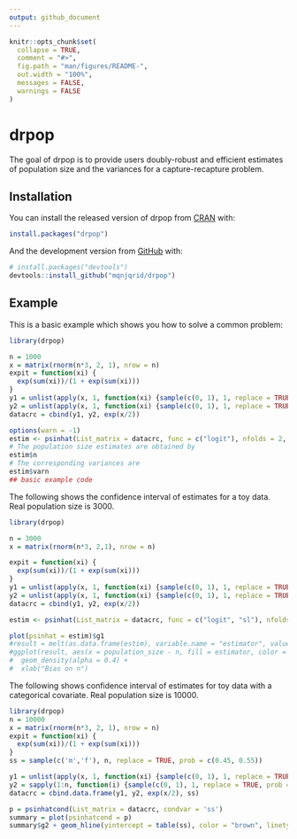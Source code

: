 ```yaml
---
output: github_document
---
```


<!-- README.md is generated from README.Rmd. Please edit that file -->

```r
knitr::opts_chunk$set(
  collapse = TRUE,
  comment = "#>",
  fig.path = "man/figures/README-",
  out.width = "100%",
  messages = FALSE,
  warnings = FALSE
)
```

# drpop

<!-- badges: start -->
<!-- badges: end -->

The goal of drpop is to provide users doubly-robust and efficient estimates of population size and the variances for a capture-recapture problem.

## Installation

You can install the released version of drpop from [CRAN](https://CRAN.R-project.org) with:

``` r
install.packages("drpop")
```

And the development version from [GitHub](https://github.com/) with:

``` r
# install.packages("devtools")
devtools::install_github("mqnjqrid/drpop")
```
## Example

This is a basic example which shows you how to solve a common problem:

```r
library(drpop)

n = 1000
x = matrix(rnorm(n*3, 2, 1), nrow = n)
expit = function(xi) {
  exp(sum(xi))/(1 + exp(sum(xi)))
}
y1 = unlist(apply(x, 1, function(xi) {sample(c(0, 1), 1, replace = TRUE, prob = c( 1 - expit(-0.6 + 0.4*xi), expit(-0.6 + 0.4*xi)))}))
y2 = unlist(apply(x, 1, function(xi) {sample(c(0, 1), 1, replace = TRUE, prob = c( 1 - expit(-0.6 + 0.3*xi), expit(-0.6 + 0.3*xi)))}))
datacrc = cbind(y1, y2, exp(x/2))

options(warn = -1)
estim <- psinhat(List_matrix = datacrc, func = c("logit"), nfolds = 2, K = 2)
# The population size estimates are obtained by
estim$n
# The corresponding variances are
estim$varn
## basic example code
```

The following shows the confidence interval of estimates for a toy data. Real population size is 3000.

```r
library(drpop)

n = 3000
x = matrix(rnorm(n*3, 2,1), nrow = n)

expit = function(xi) {
  exp(sum(xi))/(1 + exp(sum(xi)))
}
y1 = unlist(apply(x, 1, function(xi) {sample(c(0, 1), 1, replace = TRUE, prob = c( 1 - expit(-0.6 + 0.4*xi), expit(-0.6 + 0.4*xi)))}))
y2 = unlist(apply(x, 1, function(xi) {sample(c(0, 1), 1, replace = TRUE, prob = c( 1 - expit(-0.6 + 0.3*xi), expit(-0.6 + 0.3*xi)))}))
datacrc = cbind(y1, y2, exp(x/2))

estim <- psinhat(List_matrix = datacrc, func = c("logit", "sl"), nfolds = 2, eps = 0.01)

plot(psinhat = estim)$g1
#result = melt(as.data.frame(estim), variable.name = "estimator", value.name = "population_size")
#ggplot(result, aes(x = population_size - n, fill = estimator, color = estimator)) +
#  geom_density(alpha = 0.4) +
#  xlab("Bias on n")

```

The following shows confidence interval of estimates for toy data with a categorical covariate. Real population size is 10000.
```r
library(drpop)
n = 10000
x = matrix(rnorm(n*3, 2, 1), nrow = n)
expit = function(xi) {
  exp(sum(xi))/(1 + exp(sum(xi)))
}
ss = sample(c('m','f'), n, replace = TRUE, prob = c(0.45, 0.55))

y1 = unlist(apply(x, 1, function(xi) {sample(c(0, 1), 1, replace = TRUE, prob = c( 1 - expit(-0.6 + 0.4*xi), expit(-0.6 + 0.4*xi)))}))
y2 = sapply(1:n, function(i) {sample(c(0, 1), 1, replace = TRUE, prob = c( 1 - expit(-0.6 + 0.3*(ss[i] == 'm') + 0.3*x[i,]), expit(-0.6 + 0.3*(ss[i] == 'm') + 0.3*x[i,])))})
datacrc = cbind.data.frame(y1, y2, exp(x/2), ss)

p = psinhatcond(List_matrix = datacrc, condvar = 'ss')
summary = plot(psinhatcond = p)
summary$g2 + geom_hline(yintercept = table(ss), color = "brown", linetype = "dashed")

```
